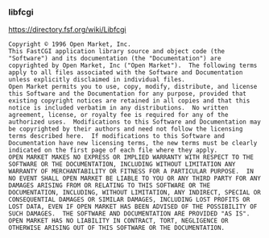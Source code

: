 ### libfcgi

https://directory.fsf.org/wiki/Libfcgi

```text
Copyright © 1996 Open Market, Inc.
This FastCGI application library source and object code (the
"Software") and its documentation (the "Documentation") are
copyrighted by Open Market, Inc ("Open Market").  The following terms
apply to all files associated with the Software and Documentation
unless explicitly disclaimed in individual files.
Open Market permits you to use, copy, modify, distribute, and license
this Software and the Documentation for any purpose, provided that
existing copyright notices are retained in all copies and that this
notice is included verbatim in any distributions.  No written
agreement, license, or royalty fee is required for any of the
authorized uses.  Modifications to this Software and Documentation may
be copyrighted by their authors and need not follow the licensing
terms described here.  If modifications to this Software and
Documentation have new licensing terms, the new terms must be clearly
indicated on the first page of each file where they apply.
OPEN MARKET MAKES NO EXPRESS OR IMPLIED WARRANTY WITH RESPECT TO THE
SOFTWARE OR THE DOCUMENTATION, INCLUDING WITHOUT LIMITATION ANY
WARRANTY OF MERCHANTABILITY OR FITNESS FOR A PARTICULAR PURPOSE.  IN
NO EVENT SHALL OPEN MARKET BE LIABLE TO YOU OR ANY THIRD PARTY FOR ANY
DAMAGES ARISING FROM OR RELATING TO THIS SOFTWARE OR THE
DOCUMENTATION, INCLUDING, WITHOUT LIMITATION, ANY INDIRECT, SPECIAL OR
CONSEQUENTIAL DAMAGES OR SIMILAR DAMAGES, INCLUDING LOST PROFITS OR
LOST DATA, EVEN IF OPEN MARKET HAS BEEN ADVISED OF THE POSSIBILITY OF
SUCH DAMAGES.  THE SOFTWARE AND DOCUMENTATION ARE PROVIDED "AS IS".
OPEN MARKET HAS NO LIABILITY IN CONTRACT, TORT, NEGLIGENCE OR
OTHERWISE ARISING OUT OF THIS SOFTWARE OR THE DOCUMENTATION.
```